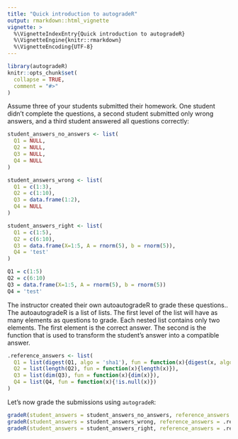 ```yaml
---
title: "Quick introduction to autogradeR"
output: rmarkdown::html_vignette
vignette: >
  %\VignetteIndexEntry{Quick introduction to autogradeR}
  %\VignetteEngine{knitr::rmarkdown}
  %\VignetteEncoding{UTF-8}
---
```


```r
library(autogradeR)
knitr::opts_chunk$set(
  collapse = TRUE,
  comment = "#>"
)
```

Assume three of your students submitted their homework. One student didn't complete the questions, a second student submitted only wrong answers, and a third student answered all questions correctly:

```r
student_answers_no_answers <- list(
  Q1 = NULL, 
  Q2 = NULL, 
  Q3 = NULL,
  Q4 = NULL
)

student_answers_wrong <- list(
  Q1 = c(1:3), 
  Q2 = c(1:10), 
  Q3 = data.frame(1:2),
  Q4 = NULL
)

student_answers_right <- list(
  Q1 = c(1:5), 
  Q2 = c(6:10), 
  Q3 = data.frame(X=1:5, A = rnorm(5), b = rnorm(5)),
  Q4 = 'test'
)

Q1 = c(1:5)
Q2 = c(6:10)
Q3 = data.frame(X=1:5, A = rnorm(5), b = rnorm(5))
Q4 = 'test'
```

The instructor created their own autoautogradeR to grade these questions.. The autoautogradeR is a list of lists. The first level of the list will have as many elements as questions to grade. Each nested list contains only two elements. The first element is the correct answer. The second is the function that is used to transform the student's answer into a compatible answer.

```r
.reference_answers <- list(
  Q1 = list(digest(Q1, algo = 'sha1'), fun = function(x){digest(x, algo = 'sha1')}), # Question 1
  Q2 = list(length(Q2), fun = function(x){length(x)}),                               # Question 2
  Q3 = list(dim(Q3), fun = function(x){dim(x)}),                                     # Question 3
  Q4 = list(Q4, fun = function(x){!is.null(x)})                                      # Question 4
)
```

Let's now grade the submissions using `autogradeR`:

```r
gradeR(student_answers = student_answers_no_answers, reference_answers = .reference_answers, maximum_grade=10)
gradeR(student_answers = student_answers_wrong, reference_answers = .reference_answers, maximum_grade=10)
gradeR(student_answers = student_answers_right, reference_answers = .reference_answers, maximum_grade=10)
```


